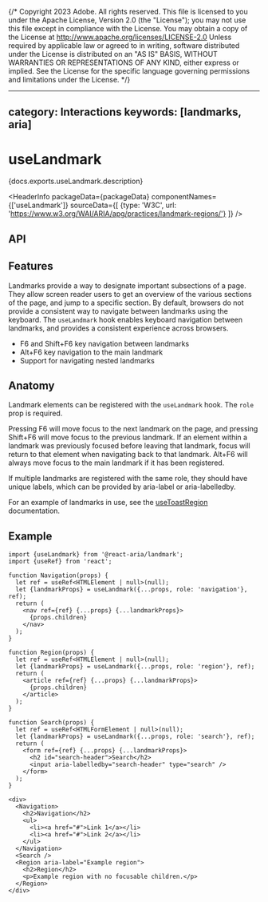 {/* Copyright 2023 Adobe. All rights reserved.
This file is licensed to you under the Apache License, Version 2.0 (the "License");
you may not use this file except in compliance with the License. You may obtain a copy
of the License at http://www.apache.org/licenses/LICENSE-2.0
Unless required by applicable law or agreed to in writing, software distributed under
the License is distributed on an "AS IS" BASIS, WITHOUT WARRANTIES OR REPRESENTATIONS
OF ANY KIND, either express or implied. See the License for the specific language
governing permissions and limitations under the License. */}



---
category: Interactions
keywords: [landmarks, aria]
---

# useLandmark

<PageDescription>{docs.exports.useLandmark.description}</PageDescription>

<HeaderInfo
  packageData={packageData}
  componentNames={['useLandmark']}
  sourceData={[
    {type: 'W3C', url: 'https://www.w3.org/WAI/ARIA/apg/practices/landmark-regions/'}
  ]} />

## API

<FunctionAPI function={docs.exports.useLandmark} links={docs.links} />

## Features

Landmarks provide a way to designate important subsections of a page. They allow screen reader users to get an overview of the various sections of the page, and jump to a specific section.
By default, browsers do not provide a consistent way to navigate between landmarks using the keyboard.
The `useLandmark` hook enables keyboard navigation between landmarks, and provides a consistent experience across browsers.

* <Keyboard>F6</Keyboard> and <Keyboard>Shift+F6</Keyboard> key navigation between landmarks
* <Keyboard>Alt+F6</Keyboard> key navigation to the main landmark
* Support for navigating nested landmarks

## Anatomy

Landmark elements can be registered with the `useLandmark` hook. The `role` prop is required.

Pressing <Keyboard>F6</Keyboard> will move focus to the next landmark on the page, and pressing <Keyboard>Shift+F6</Keyboard> will move focus to the previous landmark.
If an element within a landmark was previously focused before leaving that landmark, focus will return to that element when navigating back to that landmark.
<Keyboard>Alt+F6</Keyboard> will always move focus to the main landmark if it has been registered.

If multiple landmarks are registered with the same role, they should have unique labels, which can be provided by aria-label or aria-labelledby.

For an example of landmarks in use, see the [useToastRegion](useToast.html#anatomy) documentation.

## Example

```tsx example export=true
import {useLandmark} from '@react-aria/landmark';
import {useRef} from 'react';

function Navigation(props) {
  let ref = useRef<HTMLElement | null>(null);
  let {landmarkProps} = useLandmark({...props, role: 'navigation'}, ref);
  return (
    <nav ref={ref} {...props} {...landmarkProps}>
      {props.children}
    </nav>
  );
}

function Region(props) {
  let ref = useRef<HTMLElement | null>(null);
  let {landmarkProps} = useLandmark({...props, role: 'region'}, ref);
  return (
    <article ref={ref} {...props} {...landmarkProps}>
      {props.children}
    </article>
  );
}

function Search(props) {
  let ref = useRef<HTMLFormElement | null>(null);
  let {landmarkProps} = useLandmark({...props, role: 'search'}, ref);
  return (
    <form ref={ref} {...props} {...landmarkProps}>
      <h2 id="search-header">Search</h2>
      <input aria-labelledby="search-header" type="search" />
    </form>
  );
}

<div>
  <Navigation>
    <h2>Navigation</h2>
    <ul>
      <li><a href="#">Link 1</a></li>
      <li><a href="#">Link 2</a></li>
    </ul>
  </Navigation>
  <Search />
  <Region aria-label="Example region">
    <h2>Region</h2>
    <p>Example region with no focusable children.</p>
  </Region>
</div>
```
